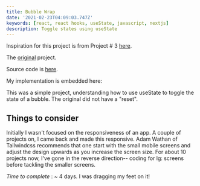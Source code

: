 ```yaml
---
title: Bubble Wrap
date: '2021-02-23T04:09:03.747Z'
keywords: [react, react hooks, useState, javascript, nextjs]
description: Toggle states using useState
---
```

Inspiration for this project is from Project # 3 [here](https://shannoncrabill.com/blog/7-days-7-websites/).

The [original](https://bubble-wrap.netlify.app/) project.

Source code is [here](https://github.com/pramam/nextjs-reactprojects/commits/main/components/0-Bubbles). 

My implementation is embedded here:
<BubbleWrap rows={8} cols={10}/>

This was a simple project, understanding how to use useState to toggle the state of a bubble. The original did not have a "reset".

## Things to consider
Initially I wasn't focused on the responsiveness of an app. A couple of projects on, I came back and made this responsive. Adam Wathan of Tailwindcss recommends that one start with the small mobile screens and adjust the design upwards as you increase the screen size. For about 10 projects now, I've gone in the reverse direction-- coding for lg: screens before tackling the smaller screens.

_Time to complete_ : ~ 4 days. I was dragging my feet on it!